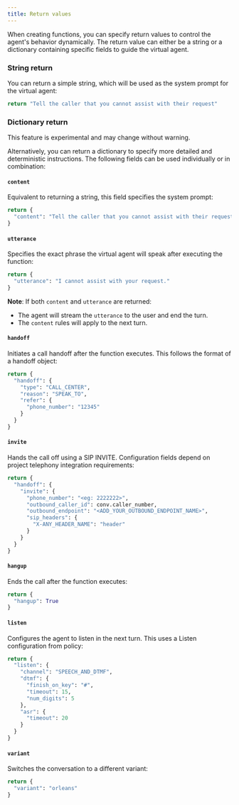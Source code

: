 ```yaml
---
title: Return values
---
```


When creating functions, you can specify return values to control the agent's behavior dynamically. The return value can either be a string or a dictionary containing specific fields to guide the virtual agent.

### String return

You can return a simple string, which will be used as the system prompt for the virtual agent:

```python
return "Tell the caller that you cannot assist with their request"
```

### Dictionary return

<Warning> This feature is experimental and may change without warning. </Warning>

Alternatively, you can return a dictionary to specify more detailed and deterministic instructions. The following fields can be used individually or in combination:

#### `content`

Equivalent to returning a string, this field specifies the system prompt:

```python
return {
  "content": "Tell the caller that you cannot assist with their request"
}
```

#### `utterance`

Specifies the exact phrase the virtual agent will speak after executing the function:

```python
return {
  "utterance": "I cannot assist with your request."
}
```

**Note**: If both `content` and `utterance` are returned:
- The agent will stream the `utterance` to the user and end the turn.
- The `content` rules will apply to the next turn.

#### `handoff`

Initiates a call handoff after the function executes. This follows the format of a handoff object:

```python
return {
  "handoff": {
    "type": "CALL_CENTER",
    "reason": "SPEAK_TO",
    "refer": {
      "phone_number": "12345"
    }
  }
}
```

#### `invite`

Hands the call off using a SIP INVITE. Configuration fields depend on project telephony integration requirements:

```python
return {
  "handoff": {
    "invite": {
      "phone_number": "<eg: 2222222>",
      "outbound_caller_id": conv.caller_number,
      "outbound_endpoint": "<ADD_YOUR_OUTBOUND_ENDPOINT_NAME>",
      "sip_headers": {
        "X-ANY_HEADER_NAME": "header"
      }
    }
  }
}
```

#### `hangup`

Ends the call after the function executes:

```python
return {
  "hangup": True
}
```

#### `listen`

Configures the agent to listen in the next turn. This uses a Listen configuration from policy:

```python
return {
  "listen": {
    "channel": "SPEECH_AND_DTMF",
    "dtmf": {
      "finish_on_key": "#",
      "timeout": 15,
      "num_digits": 5
    },
    "asr": {
      "timeout": 20
    }
  }
}
```

#### `variant`

Switches the conversation to a different variant:

```python
return {
  "variant": "orleans"
}
```